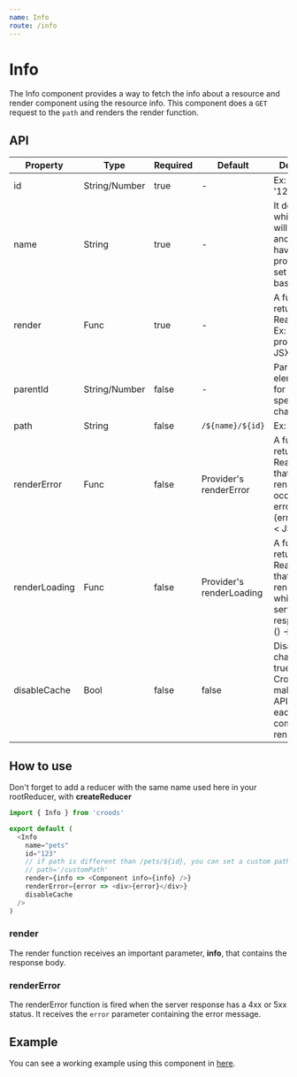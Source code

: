 ```yaml
---
name: Info
route: /info
---
```


# Info

The Info component provides a way to fetch the info about a resource and render component using the resource info.
This component does a `GET` request to the `path` and renders the render function.

## API

| Property      | Type          | Required | Default                  | Description                                                                                                |
| ------------- | ------------- | -------- | ------------------------ | ---------------------------------------------------------------------------------------------------------- |
| id            | String/Number | true     | -                        | Ex: 1234 or '1234'                                                                                         |
| name          | String        | true     | -                        | It defines which reducer will be used and, if no path have been provider, will set path to baseUrl/name.   |
| render        | Func          | true     | -                        | A function returning a React Node. Ex: (info = {}, props) -> < JSX />                                      |
| parentId      | String/Number | false    | -                        | Parent element's Id, for more specificity in changes.                                                      |
| path          | String        | false    | `/${name}/${id}`         | Ex: /foo/123                                                                                               |
| renderError   | Func          | false    | Provider's renderError   | A function returning a React Node that will render when occurs an error. Ex: (error = {}) -> < JSX />      |
| renderLoading | Func          | false    | Provider's renderLoading | A function returning a React Node that will be rendered while wait the server response. Ex: () -> < JSX /> |
| disableCache  | Bool          | false    | false                    | Disable chache. When true, will force Croods to make a new API request each time the component renders.    |

## How to use

Don't forget to add a reducer with the same name used here in your rootReducer, with **createReducer**

```javascript
import { Info } from 'croods'

export default (
  <Info
    name="pets"
    id="123"
    // if path is different than /pets/${id}, you can set a custom path like so:
    // path='/customPath'
    render={info => <Component info={info} />}
    renderError={error => <div>{error}</div>}
    disableCache
  />
)
```

### render

The render function receives an important parameter, **info**, that contains the response body.

### renderError

The renderError function is fired when the server response has a 4xx or 5xx status.
It receives the `error` parameter containing the error message.

## Example

You can see a working example using this component in [here](https://github.com/SeasonedSoftware/croods/blob/master/example/src/colors/Info.js).
